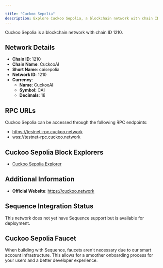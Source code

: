 ```yaml
---

title: "Cuckoo Sepolia"
description: Explore Cuckoo Sepolia, a blockchain network with chain ID 1210. Learn about its native currency, CuckooAI, and how to interact with the network.
---
```




Cuckoo Sepolia is a blockchain network with chain ID 1210.

## Network Details

- **Chain ID**: 1210
- **Chain Name**: CuckooAI
- **Short Name**: caisepolia
- **Network ID**: 1210
- **Currency**: 
  - **Name**: CuckooAI
  - **Symbol**: CAI
  - **Decimals**: 18

## RPC URLs

Cuckoo Sepolia can be accessed through the following RPC endpoints:

- https://testnet-rpc.cuckoo.network
- wss://testnet-rpc.cuckoo.network

## Cuckoo Sepolia Block Explorers

- [Cuckoo Sepolia Explorer](https://testnet-scan.cuckoo.network)

## Additional Information

- **Official Website**: https://cuckoo.network

## Sequence Integration Status

This network does not yet have Sequence support but is available for deployment.

## Cuckoo Sepolia Faucet

When building with Sequence, faucets aren't necessary due to our smart account infrastructure. This allows for a smoother onboarding process for your users and a better developer experience.
